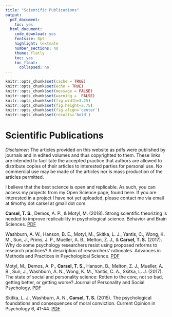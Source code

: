 ```yaml
---
title: "Scientific Publications"
output:
  pdf_document:
    toc: yes
  html_document:
    code_download: yes
    fontsize: 8pt
    highlight: textmate
    number_sections: no
    theme: flatly
    toc: yes
    toc_float:
      collapsed: no
---
```


```r
knitr::opts_chunk$set(cache = TRUE)
knitr::opts_chunk$set(echo = TRUE)
knitr::opts_chunk$set(message = FALSE)
knitr::opts_chunk$set(warning =  FALSE)
knitr::opts_chunk$set(fig.width=3.25)
knitr::opts_chunk$set(fig.height=2.75)
knitr::opts_chunk$set(fig.align='center') 
knitr::opts_chunk$set(results='hold') 
```

# Scientific Publications

*Disclaimer*: The articles provided on this website as pdfs were published by journals and in edited volumes and thus copyrighted to them. These links are intended to facilitate the accepted practice that authors are allowed to distribute copies of their articles to interested parties for personal use. No commercial use may be made of the articles nor is mass production of the articles permitted.

I believe that the best science is open and replicable. As such, you can access my projects from my Open Science page, found here. If you are interested in a project I have not yet uploaded, please contact me via email at timothy dot carsel at gmail dot com.



**Carsel, T. S.**, Demos, A. P., & Motyl, M. (2018). Strong scientific theorizing is needed to improve replicability in psychological science. Behavior and Brain Sciences. [PDF](zwaan-etal_2018_full-article-with-commentaries.pdf)

Washburn, A. W., Hanson, B. E., Motyl, M., Skitka, L. J., Yantis, C., Wong, K. M., Sun, J., Prims, J. P., Mueller, A. B., Melton, Z. J., & **Carsel, T. S.** (2017). Why do some psychology researchers resist using proposed reforms to research practices? A description of researchers’ rationales. Advances in Methods and Practices in Psychological Science. [PDF](Washburn etal_2018_Barriers to best practices.pdf)

Motyl, M., Demos, A. P., **Carsel, T. S.**, Hanson, B., Melton, Z. J., Mueller, A. B., Sun, J., Washburn, A. N., Wong, K. M., Yantis, C. A., Skitka, L. J. (2017). The state of social and personality science: Rotten to the core, not so bad, getting better, or getting worse? Journal of Personality and Social Psychology. [PDF](Motyl etal_2017_State of psychological science.pdf)

Skitka, L. J., Washburn, A. N., **Carsel, T. S.** (2015). The psychological foundations and consequences of moral conviction. Current Opinion in Psychology 6, 41-44. [PDF](Skitka etal_2015_Psychological foundations and consequences of moral conviction.pdf)

\pagebreak

